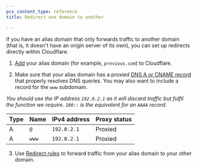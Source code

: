 ```yaml
---
pcx_content_type: reference
title: Redirect one domain to another

---
```



If you have an alias domain that only forwards traffic to another domain (that is, it doesn't have an origin server of its own), you can set up redirects directly within Cloudflare.

1. [Add](/fundamentals/setup/manage-domains/#add-a-domain-to-cloudflare) your alias domain (for example, `previous.com`) to Cloudflare.

2. Make sure that your alias domain has a proxied [DNS A or CNAME record](/dns/manage-dns-records/how-to/create-dns-records/) that properly resolves DNS queries. You may also want to include a record for the `www` subdomain.

*You should use the IP address `192.0.2.1` as it will discard traffic but fulfil the function we require. `100::` is the equivalent for an `AAAA` record.*

   | **Type** | **Name** | **IPv4 address** | **Proxy status** |
   | -------- | -------- | ---------------- | ---------------- |
   | A        | `@`      | `192.0.2.1`      | Proxied          |
   | A        | `www`    | `192.0.2.1`      | Proxied          |

3. Use [Redirect rules](/rules/url-forwarding/) to forward traffic from your alias domain to your other domain.

   <Render file="url-forwarding/different-hostname-example" product="rules" />

